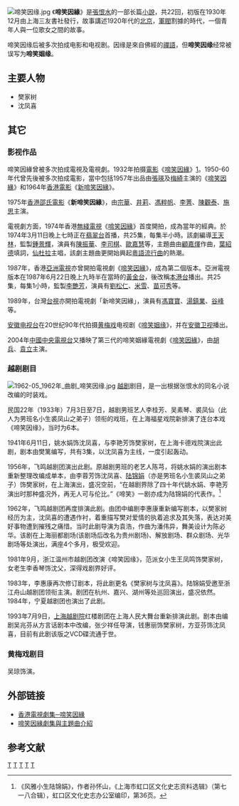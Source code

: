 {{About|张恨水所著小说|改编作品|啼笑因缘 (消歧义)}} 
[[File:啼笑因缘.jpg|thumb]]
《'''啼笑因緣'''》是[[張恨水|張恨水]]的一部长篇[[小說|小說]]，共22回，初版在1930年12月由上海三友書社發行，故事講述1920年代的[[北京|北京]]，[[軍閥|軍閥]]割據的時代，一個青年人與一位歌女之間的故事。

啼笑因缘后被多次拍成电影和电视剧。因缘是來自佛經的[[禪語|禪語]]，但'''啼笑因缘'''经常被误写为'''啼笑姻缘'''。

== 主要人物 ==
*樊家树
*沈凤喜

== 其它 ==

=== 影视作品 ===
啼笑因緣曾被多次拍成電視及電視劇。1932年拍摄[[電影|電影]]《[[啼笑因緣_(1932年電影)|啼笑因緣]]》[http://www.dianying.com/ft/title/txy1932]{{Wayback|url=http://www.dianying.com/ft/title/txy1932 |date=20201027004917 }}。1950-60年代曾先後被多次拍成電影，當中包括1957年出品由[[張瑛|張瑛]]及[[梅綺|梅綺]]主演的《[[啼笑因緣_(1957年電影)|啼笑因緣]]》和1964年[[香港|香港]][[電影|電影]]《[[新啼笑因緣_(1964年電影)|新啼笑因緣]]》。

1975年[[香港|香港]][[邵氏電影|邵氏電影]]《'''新啼笑因緣'''》，由[[宗華|宗華]]、[[井莉|井莉]]、[[馮粹帆|馮粹帆]]、[[李菁_(邵氏演員)|李菁]]、[[陳觀泰|陳觀泰]]、[[施思|施思]]主演。

電視劇方面，1974年香港[[無綫電視|無綫電視]]《[[啼笑因緣_(1974年電視劇)|啼笑因緣]]》首度開拍，成為當年的經典。於1974年3月11日晚上七時正在[[翡翠台|翡翠台]]首播，共25集，每集半小時。該劇編導[[王天林|王天林]]，監製[[鍾景輝|鍾景輝]]，演員有[[陳振華|陳振華]]、[[李司棋|李司棋]]、[[歐嘉慧|歐嘉慧]]等，主題曲由[[顧嘉煇|顧嘉煇]]作曲，[[葉紹德|葉紹德]]填詞，[[仙杜拉|仙杜拉]]主唱，該劇主題曲更開始興起[[粵語流行曲|粵語流行曲]]的熱潮。

1987年，香港[[亞洲電視|亞洲電視]]亦曾開拍電視劇《[[啼笑因緣_(1987年電視劇)|啼笑因緣]]》，成為第二個版本。亞洲電視版本在1987年6月22日晚上九時半在當時的[[亞洲電視本港台|黃金台]]，後改稱[[亞洲電視本港台|本港台]]播出。共25集，每集1小時，監製[[李艷芳|李艷芳]]，演員有[[劉松仁|劉松仁]]、[[米雪|米雪]]、[[苗可秀|苗可秀]]等。

1989年，台灣[[臺灣電視公司|台視]]亦開拍電視劇「新啼笑因緣」，演員有[[馮寶寶|馮寶寶]]、[[湯鎮業|湯鎮業]]、[[谷峰|谷峰]]等。

[[安徽电视台|安徽电视台]]在20世纪90年代拍摄[[黄梅戏|黄梅戏]]电视剧《[[啼笑姻缘|啼笑姻缘]]》，并在[[安徽卫视|安徽卫视]]播出。

2004年[[中國中央電視台|中國中央電視台]]又播映了第三代的啼笑姻緣電視劇《[[啼笑因緣_(2004年電視劇)|啼笑因緣]]》，由[[胡兵|胡兵]]、[[袁立|袁立]]主演。

=== 越剧剧目 ===
[[File:1962-05_1962年_曲剧_啼笑因缘.jpg|thumb]]
[[越剧|越剧]]剧目，是一出根据张恨水的同名小说改编的时装戏。

民国22年（1933年）7月3日至7日，越剧男班艺人李桂芳、吴素琴、裘凤仙（此人为男班名小生裘凤山之弟子）领衔的戏班，在上海福星戏院新排演了连台本戏《啼笑因缘》，当时为6本。

1941年6月11日，姚水娟饰沈凤喜，与李艳芳饰樊家树，在上海卡德戏院演出此剧，剧本由樊篱编写，共有3集，以沈凤喜为主线，一度引起轰动。

1956年，飞鸣越剧团演出此剧。原越剧男班的老艺人陈芎，将姚水娟的演出剧本重新整理改编成单本，由李蓉芳饰沈凤喜、[[陆锦娟|陆锦娟]]（亦是男班名小生裘凤山之弟子）饰樊家树，在上海演出，盛况空前，“在越剧界除了四十年代姚水娟、李艳芳演出时那种盛况外，再无人可与伦比。”《啼笑》一剧亦成为陆锦娟的代表作。<ref>《风雅小生陆锦娟》，作者孙怀山，《上海市虹口区文化史志资料选辑》（第七一八合辑），虹口区文化史志办公室编印，第36页。</ref>

1962年，飞鸣越剧团再度排演此剧。由团中编剧李惠康重新编写剧本，以樊家树经历为主，沈凤喜的遭遇作衬，着重描写樊对爱情的执着追求及其失落，表达对美好事物遭到摧残之痛惜。当时此剧导演为袁浩，作曲为潘伟异，舞美设计为陈必华。该剧在上海丽都剧场(该剧场后改名为贵州剧场)、解放剧场、群众剧场、光华剧场等处演出，满座4个多月，极受欢迎。

1981年9月，浙江温州市越剧团改演《啼笑因缘》，范派女小生王凤鸣饰樊家树，女老生李香琴饰沈父，深得戏剧界好评。

1983年，李惠康再次修订剧本，将此剧更名《樊家树与沈凤喜》。陆锦娟受邀至浙江舟山越剧团领衔主演。剧团在杭州、嘉兴、湖州等处巡回演出，盛况依然。1984年，宁夏越剧团也演出了此剧。

1993年7月9日，[[上海越剧院|上海越剧院]]红楼剧团在上海人民大舞台重新排演此剧。剧本由编剧吴兆芬从方言话剧本中改编，张少祥任导演，钱惠丽饰樊家树，方亚芬饰沈凤喜，目前有此剧该版之VCD碟流通于世。

=== 黄梅戏剧目 ===
吴琼饰演。

== 外部链接 ==
*[https://web.archive.org/web/20080216040527/http://www.talk-tv.info/special/tsyy/ 香港電視劇集─啼笑因緣]
*[https://web.archive.org/web/20090530054902/http://www.talk-tv.info/atv/tsyy/tsyy.html 啼笑因緣劇集與主題曲介紹]

== 参考文献 ==
<div class="references-small">
<references />
</div>

[[Category:中华民国大陆时期小说|T]]
[[Category:中文长篇小说|T]]
[[Category:张恨水|T]]
[[Category:中華民國大陸時期背景小說|T]]
[[Category:北京市背景小說|T]]